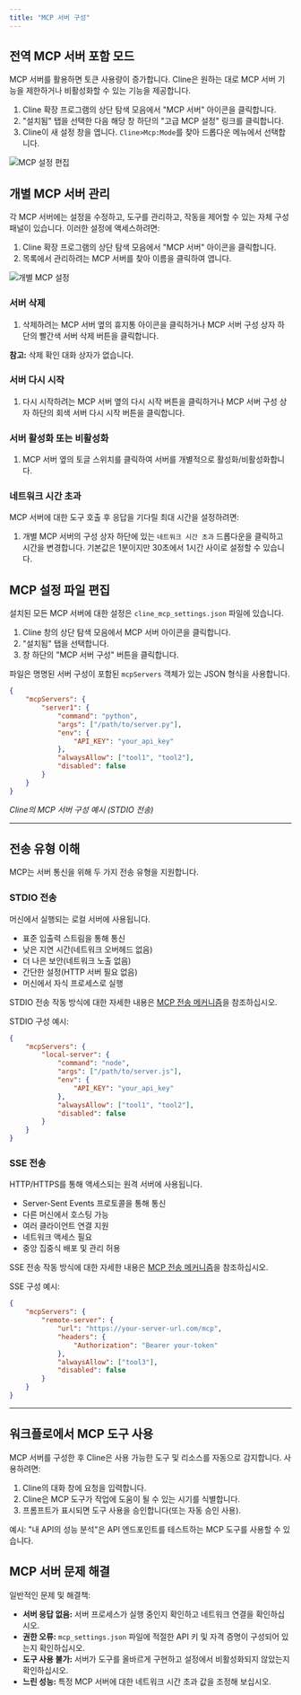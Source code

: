 ```yaml
---
title: "MCP 서버 구성"
---
```


## 전역 MCP 서버 포함 모드

MCP 서버를 활용하면 토큰 사용량이 증가합니다. Cline은 원하는 대로 MCP 서버 기능을 제한하거나 비활성화할 수 있는 기능을 제공합니다.

1.  Cline 확장 프로그램의 상단 탐색 모음에서 "MCP 서버" 아이콘을 클릭합니다.
2.  "설치됨" 탭을 선택한 다음 해당 창 하단의 "고급 MCP 설정" 링크를 클릭합니다.
3.  Cline이 새 설정 창을 엽니다. `Cline>Mcp:Mode`를 찾아 드롭다운 메뉴에서 선택합니다.

<Frame>
	<img
		src="https://storage.googleapis.com/cline_public_images/docs/assets/MCP-settings-edit%20(1).png"
		alt="MCP 설정 편집"
	/>
</Frame>

## 개별 MCP 서버 관리

각 MCP 서버에는 설정을 수정하고, 도구를 관리하고, 작동을 제어할 수 있는 자체 구성 패널이 있습니다. 이러한 설정에 액세스하려면:

1.  Cline 확장 프로그램의 상단 탐색 모음에서 "MCP 서버" 아이콘을 클릭합니다.
2.  목록에서 관리하려는 MCP 서버를 찾아 이름을 클릭하여 엽니다.

<Frame>
	<img
		src="https://storage.googleapis.com/cline_public_images/docs/assets/MCP-settings-individual.png"
		alt="개별 MCP 설정"
	/>
</Frame>

### 서버 삭제

1.  삭제하려는 MCP 서버 옆의 휴지통 아이콘을 클릭하거나 MCP 서버 구성 상자 하단의 빨간색 서버 삭제 버튼을 클릭합니다.

**참고:** 삭제 확인 대화 상자가 없습니다.

### 서버 다시 시작

1.  다시 시작하려는 MCP 서버 옆의 다시 시작 버튼을 클릭하거나 MCP 서버 구성 상자 하단의 회색 서버 다시 시작 버튼을 클릭합니다.

### 서버 활성화 또는 비활성화

1.  MCP 서버 옆의 토글 스위치를 클릭하여 서버를 개별적으로 활성화/비활성화합니다.

### 네트워크 시간 초과

MCP 서버에 대한 도구 호출 후 응답을 기다릴 최대 시간을 설정하려면:

1.  개별 MCP 서버의 구성 상자 하단에 있는 `네트워크 시간 초과` 드롭다운을 클릭하고 시간을 변경합니다. 기본값은 1분이지만 30초에서 1시간 사이로 설정할 수 있습니다.

## MCP 설정 파일 편집

설치된 모든 MCP 서버에 대한 설정은 `cline_mcp_settings.json` 파일에 있습니다.

1.  Cline 창의 상단 탐색 모음에서 MCP 서버 아이콘을 클릭합니다.
2.  "설치됨" 탭을 선택합니다.
3.  창 하단의 "MCP 서버 구성" 버튼을 클릭합니다.

파일은 명명된 서버 구성이 포함된 `mcpServers` 객체가 있는 JSON 형식을 사용합니다.

```json
{
	"mcpServers": {
		"server1": {
			"command": "python",
			"args": ["/path/to/server.py"],
			"env": {
				"API_KEY": "your_api_key"
			},
			"alwaysAllow": ["tool1", "tool2"],
			"disabled": false
		}
	}
}
```

_Cline의 MCP 서버 구성 예시 (STDIO 전송)_

---

## 전송 유형 이해

MCP는 서버 통신을 위해 두 가지 전송 유형을 지원합니다.

### STDIO 전송

머신에서 실행되는 로컬 서버에 사용됩니다.

-   표준 입출력 스트림을 통해 통신
-   낮은 지연 시간(네트워크 오버헤드 없음)
-   더 나은 보안(네트워크 노출 없음)
-   간단한 설정(HTTP 서버 필요 없음)
-   머신에서 자식 프로세스로 실행

STDIO 전송 작동 방식에 대한 자세한 내용은 [MCP 전송 메커니즘](/mcp/mcp-transport-mechanisms)을 참조하십시오.

STDIO 구성 예시:

```json
{
	"mcpServers": {
		"local-server": {
			"command": "node",
			"args": ["/path/to/server.js"],
			"env": {
				"API_KEY": "your_api_key"
			},
			"alwaysAllow": ["tool1", "tool2"],
			"disabled": false
		}
	}
}
```

### SSE 전송

HTTP/HTTPS를 통해 액세스되는 원격 서버에 사용됩니다.

-   Server-Sent Events 프로토콜을 통해 통신
-   다른 머신에서 호스팅 가능
-   여러 클라이언트 연결 지원
-   네트워크 액세스 필요
-   중앙 집중식 배포 및 관리 허용

SSE 전송 작동 방식에 대한 자세한 내용은 [MCP 전송 메커니즘](/mcp/mcp-transport-mechanisms)을 참조하십시오.

SSE 구성 예시:

```json
{
	"mcpServers": {
		"remote-server": {
			"url": "https://your-server-url.com/mcp",
			"headers": {
				"Authorization": "Bearer your-token"
			},
			"alwaysAllow": ["tool3"],
			"disabled": false
		}
	}
}
```

---

## 워크플로에서 MCP 도구 사용

MCP 서버를 구성한 후 Cline은 사용 가능한 도구 및 리소스를 자동으로 감지합니다. 사용하려면:

1.  Cline의 대화 창에 요청을 입력합니다.
2.  Cline은 MCP 도구가 작업에 도움이 될 수 있는 시기를 식별합니다.
3.  프롬프트가 표시되면 도구 사용을 승인합니다(또는 자동 승인 사용).

예시: "내 API의 성능 분석"은 API 엔드포인트를 테스트하는 MCP 도구를 사용할 수 있습니다.

## MCP 서버 문제 해결

일반적인 문제 및 해결책:

-   **서버 응답 없음:** 서버 프로세스가 실행 중인지 확인하고 네트워크 연결을 확인하십시오.
-   **권한 오류:** `mcp_settings.json` 파일에 적절한 API 키 및 자격 증명이 구성되어 있는지 확인하십시오.
-   **도구 사용 불가:** 서버가 도구를 올바르게 구현하고 설정에서 비활성화되지 않았는지 확인하십시오.
-   **느린 성능:** 특정 MCP 서버에 대한 네트워크 시간 초과 값을 조정해 보십시오.
